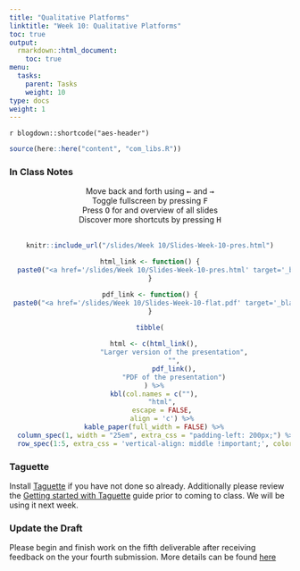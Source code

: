 ```yaml
---
title: "Qualitative Platforms"
linktitle: "Week 10: Qualitative Platforms"
toc: true
output:
  rmarkdown::html_document:
    toc: true
menu:
  tasks:
    parent: Tasks
    weight: 10
type: docs
weight: 1
---
```


`r blogdown::shortcode("aes-header")`

```r
source(here::here("content", "com_libs.R"))
```

<style>
img {
max-width:100%;
}
</style>

### In Class Notes

```{=html}
<center>
<div class="wrapper">
    <div class="icon leftright">
      <div class="tooltip"><span style=width:200px;>Move back and forth using <kbd>←</kbd> and <kbd>→</kbd></span></div>
      <span><i class="fas fa-map-signs"></i></span></div>
    <div class="icon info">
      <div class="tooltip"><span style=width:200px;>Toggle fullscreen by pressing <kbd>F</kbd></span></div>
      <span><i class="fas fa-expand-alt"></i></span>
    </div><div class="icon github">
      <div class="tooltip"><span style=width:200px;>Press <kbd>O</kbd> for and overview of all slides</span></div>
      <span><i class="far fa-images"></i></span>
    </div><div class="icon youtube">
      <div class="tooltip"><span style=width:200px;>Discover more shortcuts by pressing <kbd>H</kbd></span></div>
      <span><i class="fas fa-info-circle"></i></span>
    </div>
</div>
</center>
<br>
```

<center>
<div class="holder">

<div class="bigcol">
```r
knitr::include_url("/slides/Week 10/Slides-Week-10-pres.html")
```
</div>


<div class="smallcol">
```r
html_link <- function() {
  paste0("<a href='/slides/Week 10/Slides-Week-10-pres.html' target='_blank'>", "<img src='/logos/web-ico.png' alt='Cohen's Kappa Page' width='35'>", "</a>")
}

pdf_link <- function() {
 paste0("<a href='/slides/Week 10/Slides-Week-10-flat.pdf' target='_blank'>", "<img src='/logos/pdf-ico.png' alt='Cohen's Kappa PDF' width='35'>", "</a>")
}

tibble(
  
  html <- c(html_link(),
            "Larger version of the presentation",
            "",
            pdf_link(),
            "PDF of the presentation")
  ) %>%
  kbl(col.names = c(""),
      "html",
      escape = FALSE,
      align = 'c') %>%
  kable_paper(full_width = FALSE) %>%
  column_spec(1, width = "25em", extra_css = "padding-left: 200px;") %>%
  row_spec(1:5, extra_css = 'vertical-align: middle !important;', color = "#ffffff", background = "transparent")
```
</div>

</div>

<div class="clear">
</div>
</center>

### Taguette

Install [Taguette](https://www.taguette.org/install.html) if you have not done so already. Additionally please review the [Getting started with Taguette](https://www.taguette.org/getting-started.html) guide prior to coming to class. We will be using it next week.

### Update the Draft

Please begin and finish work on the fifth deliverable after receiving feedback on the your fourth submission. More details can be found [here](/deliverables/05-l5/)
